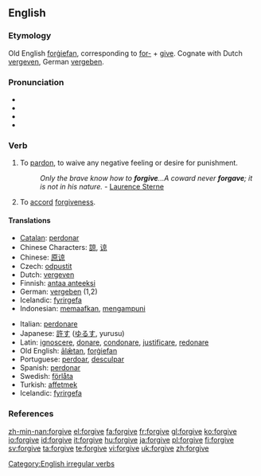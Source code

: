 ==English==

===Etymology===
Old English [[forgiefan|forġiefan]], corresponding to [[for-]] + [[give]]. Cognate with Dutch [[vergeven]], German [[vergeben]].

===Pronunciation===
* {{enPR|fər-gĭv', fôr-gĭv'}}
* {{IPA|/fəˈgɪv/, /fɔː(r)ˈgɪv/}}
* {{SAMPA|/f@(r)ˈgIv/, /fO:(r)ˈgIv/}}
* {{audio|en-us-forgive.ogg|Audio (US)}}

===Verb===
{{en-verb|forgives|forgiving|forgave|forgiven}}

# {{transitive}} To [[pardon]], to waive any negative feeling or desire for punishment.
#: ''Only the brave know how to '''forgive'''...A coward never '''forgave'''; it is not in his nature.'' - [[q: Laurence Sterne| Laurence Sterne]]
# {{intransitive}} To [[accord]] [[forgiveness]].

====Translations====
{{top}}
* [[Catalan]]: [[perdonar]]
* Chinese Characters: [[諒]], [[谅]]
* Chinese: [[原谅]]
* Czech: [[odpustit]]
* Dutch: [[vergeven]]
* Finnish: [[antaa anteeksi]]
* German: [[vergeben]] (1,2)
* Icelandic: [[fyrirgefa]]
* Indonesian: [[maaf|memaafkan]], [[ampun|mengampuni]]
{{mid}}
* Italian: [[perdonare]]
* Japanese: [[許す]] ([[ゆるす]], yurusu)
* Latin: [[ignoscere]], [[donare]], [[condonare]], [[justificare]], [[redonare]]
* Old English: [[alætan|ālǣtan]], [[forgiefan|forġiefan]]
* Portuguese: [[perdoar]], [[desculpar]]
* Spanish: [[perdonar]]
* Swedish: [[förlåta]]
* Turkish: [[affetmek]]
* Icelandic: [[fyrirgefa]]
{{bottom}}

===References===
{{R:Century 1911}}
{{R:Webster 1913}}

[[Category:English irregular verbs]]

[[zh-min-nan:forgive]]
[[el:forgive]]
[[fa:forgive]]
[[fr:forgive]]
[[gl:forgive]]
[[ko:forgive]]
[[io:forgive]]
[[id:forgive]]
[[it:forgive]]
[[hu:forgive]]
[[ja:forgive]]
[[pl:forgive]]
[[fi:forgive]]
[[sv:forgive]]
[[ta:forgive]]
[[te:forgive]]
[[vi:forgive]]
[[uk:forgive]]
[[zh:forgive]]